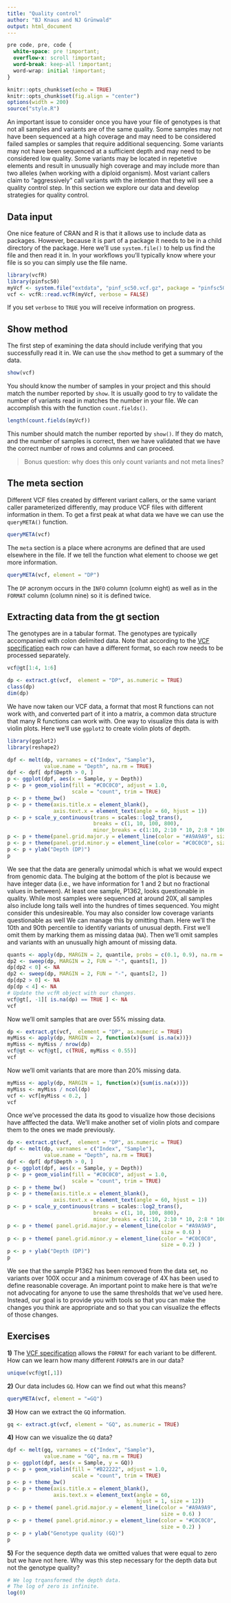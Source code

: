 ```yaml
---
title: "Quality control"
author: "BJ Knaus and NJ Grünwald"
output: html_document
---
```


```css
pre code, pre, code {
  white-space: pre !important;
  overflow-x: scroll !important;
  word-break: keep-all !important;
  word-wrap: initial !important;
}
```


```r
knitr::opts_chunk$set(echo = TRUE)
knitr::opts_chunk$set(fig.align = "center")
options(width = 200)
source("style.R")
```


An important issue to consider once you have your file of genotypes is that not all samples and variants are of the same quality.
Some samples may not have been sequenced at a high coverage and may need to be considered failed samples or samples that require additional sequencing.
Some variants may not have been sequenced at a sufficient depth and may need to be considered low quality.
Some variants may be located in repetetive elements and result in unusually high coverage and may include more than two alleles (when working with a diploid organism).
Most variant callers claim to "aggressively" call variants with the intention that they will see a quality control step.
In this section we explore our data and develop strategies for quality control.


## Data input


One nice feature of CRAN and R is that it allows use to include data as packages.
However, because it is part of a package it needs to be in a child directory of the package.
Here we'll use `system.file()` to help us find the file and then read it in.
In your workflows you'll typically know where your file is so you can simply use the file name.


```r
library(vcfR)
library(pinfsc50)
myVcf <- system.file("extdata", "pinf_sc50.vcf.gz", package = "pinfsc50")
vcf <- vcfR::read.vcfR(myVcf, verbose = FALSE)
```

If you set `verbose` to `TRUE` you will receive information on progress.


## Show method

The first step of examining the data should include verifying that you successfully read it in.
We can use the `show` method to get a summary of the data.

```r
show(vcf)
```


You should know the number of samples in your project and this should match the number reported by `show`.
It is usually good to try to validate the number of variants read in matches the number in your file.
We can accomplish this with the function `count.fields()`.

```r
length(count.fields(myVcf))
```

This number should match the number reported by `show()`.
If they do match, and the number of samples is correct, then we have validated that we have the correct number of rows and columns and can proceed.

> Bonus question: why does this only count variants and not meta lines?


## The meta section

Different VCF files created by different variant callers, or the same variant caller parameterized differently, may produce VCF files with different information in them.
To get a first peak at what data we have we can use the `queryMETA()` function.


```r
queryMETA(vcf)
```


The `meta` section is a place where acronyms are defined that are used elsewhere in the file.
If we tell the function what element to choose we get more information.


```r
queryMETA(vcf, element = "DP")
```


The `DP` acronym occurs in the `INFO` column (column eight) as well as in the `FORMAT` column (column nine) so it is defined twice.


## Extracting data from the gt section


The genotypes are in a tabular format.
The genotypes are typically accompanied with colon delimited data.
Note that according to the [VCF specification](http://samtools.github.io/hts-specs/) each row can have a different format, so each row needs to be processed separately.


```r
vcf@gt[1:4, 1:6]
```


```r
dp <- extract.gt(vcf,  element = "DP", as.numeric = TRUE)
class(dp)
dim(dp)
```


We have now taken our VCF data, a format that most R functions can not work with, and converted part of it into a matrix, a common data structure that many R functions can work with.
One way to visualize this data is with violin plots.
Here we'll use `ggplot2` to create violin plots of depth.


```r
library(ggplot2)
library(reshape2)

dpf <- melt(dp, varnames = c("Index", "Sample"),
            value.name = "Depth", na.rm = TRUE)
dpf <- dpf[ dpf$Depth > 0, ]
p <- ggplot(dpf, aes(x = Sample, y = Depth))
p <- p + geom_violin(fill = "#C0C0C0", adjust = 1.0,
                     scale = "count", trim = TRUE)
p <- p + theme_bw()
p <- p + theme(axis.title.x = element_blank(),
               axis.text.x = element_text(angle = 60, hjust = 1))
p <- p + scale_y_continuous(trans = scales::log2_trans(),
                            breaks = c(1, 10, 100, 800),
                            minor_breaks = c(1:10, 2:10 * 10, 2:8 * 100))
p <- p + theme(panel.grid.major.y = element_line(color = "#A9A9A9", size = 0.6))
p <- p + theme(panel.grid.minor.y = element_line(color = "#C0C0C0", size = 0.2))
p <- p + ylab("Depth (DP)")
p
```


We see that the data are generally unimodal which is what we would expect from genomic data.
The bulging at the bottom of the plot is because we have integer data (i.e., we have information for 1 and 2 but no fractional values in between).
At least one sample, P1362, looks questionable in quality.
While most samples were sequenced at around 20X, all samples also include long tails well into the hundres of times sequenced.
You might consider this undesireable.
You may also consider low coverage variants questionable as well
We can manage this by omitting tham.
Here we'll the 10th and 90th percentile to identify variants of unusual depth.
First we'll omit them by marking them as missing dataa (`NA`).
Then we'll omit samples and variants with an unusually high amount of missing data.


```r
quants <- apply(dp, MARGIN = 2, quantile, probs = c(0.1, 0.9), na.rm = TRUE)
dp2 <- sweep(dp, MARGIN = 2, FUN = "-", quants[1, ])
dp[dp2 < 0] <- NA
dp2 <- sweep(dp, MARGIN = 2, FUN = "-", quants[2, ])
dp[dp2 > 0] <- NA
dp[dp < 4] <- NA
# Update the vcfR object with our changes.
vcf@gt[, -1][ is.na(dp) == TRUE ] <- NA
vcf
```


Now we'll omit samples that are over 55% missing data.


```r
dp <- extract.gt(vcf,  element = "DP", as.numeric = TRUE)
myMiss <- apply(dp, MARGIN = 2, function(x){sum( is.na(x))})
myMiss <- myMiss / nrow(dp)
vcf@gt <- vcf@gt[, c(TRUE, myMiss < 0.55)]
vcf
```


Now we'll omit variants that are more than 20% missing data.


```r
myMiss <- apply(dp, MARGIN = 1, function(x){sum(is.na(x))})
myMiss <- myMiss / ncol(dp)
vcf <- vcf[myMiss < 0.2, ]
vcf
```


Once we've processed the data its good to visualize how those decisions have afffected the data.
We'll make another set of violin plots and compare them to the ones we made previously.


```r
dp <- extract.gt(vcf,  element = "DP", as.numeric = TRUE)
dpf <- melt(dp, varnames = c("Index", "Sample"),
            value.name = "Depth", na.rm = TRUE)
dpf <- dpf[ dpf$Depth > 0, ]
p <- ggplot(dpf, aes(x = Sample, y = Depth))
p <- p + geom_violin(fill = "#C0C0C0", adjust = 1.0,
                     scale = "count", trim = TRUE)
p <- p + theme_bw()
p <- p + theme(axis.title.x = element_blank(),
               axis.text.x = element_text(angle = 60, hjust = 1))
p <- p + scale_y_continuous(trans = scales::log2_trans(),
                            breaks = c(1, 10, 100, 800),
                            minor_breaks = c(1:10, 2:10 * 10, 2:8 * 100))
p <- p + theme( panel.grid.major.y = element_line(color = "#A9A9A9",
                                                  size = 0.6) )
p <- p + theme( panel.grid.minor.y = element_line(color = "#C0C0C0",
                                                  size = 0.2) )
p <- p + ylab("Depth (DP)")
p
```


We see that the sample P1362 has been removed from the data set, no variants over 100X occur and a minimum coverage of 4X has been used to define reasonable coverage.
An important point to make here is that we're not advocating for anyone to use the same thresholds that we've used here.
Instead, our goal is to provide you with tools so that you can make the changes you think are appropriate and so that you can visualize the effects of those changes.


## Exercises

**1)** The [VCF specification](http://samtools.github.io/hts-specs/) allows the `FORMAT` for each variant to be different.
How can we learn how many different `FORMAT`s are in our data?


```r
unique(vcf@gt[,1])
```


**2)** Our data includes `GQ`.
How can we find out what this means?


```r
queryMETA(vcf, element = "=GQ")
```


**3)** How can we extract the `GQ` information.


```r
gq <- extract.gt(vcf, element = "GQ", as.numeric = TRUE)
```


**4)** How can we visualize the `GQ` data?


```r
dpf <- melt(gq, varnames = c("Index", "Sample"),
            value.name = "GQ", na.rm = TRUE)
p <- ggplot(dpf, aes(x = Sample, y = GQ))
p <- p + geom_violin(fill = "#B22222", adjust = 1.0,
                     scale = "count", trim = TRUE)
p <- p + theme_bw()
p <- p + theme(axis.title.x = element_blank(),
               axis.text.x = element_text(angle = 60,
                                          hjust = 1, size = 12))
p <- p + theme( panel.grid.major.y = element_line(color = "#A9A9A9",
                                                  size = 0.6) )
p <- p + theme( panel.grid.minor.y = element_line(color = "#C0C0C0",
                                                  size = 0.2) )
p <- p + ylab("Genotype quality (GQ)")
p
```


**5)** For the sequence depth data we omitted values that were equal to zero but we have not here.
Why was this step necessary for the depth data but not the genotype quality?


```r
# We log trqansformed the depth data.
# The log of zero is infinite.
log(0)
```
